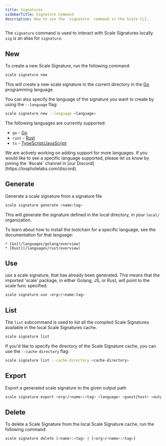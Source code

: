```yaml
---
title: Signatures
sidebarTitle: Signature Command
description: How to use the `signature` command in the Scale CLI.
---
```


The `signature` command is used to interact with Scale Signatures locally. `sig` is an alias for `signature`.

## New

To create a new Scale Signature, run the following command:

```bash
scale signature new
```

This will create a new scale signature in the current directory in the [Go](https://golang.org/) programming language.

You can also specify the language of the signature you want to create by using the `--language` flag:

```bash
scale signature new --language <language>
```

The following languages are currently supported:

  * `go` - [Go](/languages/golang/overview)
  * `rust` - [Rust](/languages/rust/overview)
  * `ts` - [TypeScript/JavaScript](/languages/javascript-typescript/overview)

<Note>
    We are actively working on adding support for more languages. If you would like to see a specific language supported, please let
    us know by joining the `#scale` channel in [our Discord](https://loopholelabs.com/discord).
</Note>

## Generate

Generate a scale signature from a signature file

```bash
scale signature generate <name:tag>
```

This will generate the signature defined in the local directory, in your `local/` organization.


<Note>
    To learn about how to install the toolchain for a specific language, see the documentation for that language:

    * [Go](/languages/golang/overview)
    * [Rust](/languages/rust/overview)
</Note>

## Use

_use_ a scale signature, that has already been generated. This means that the imported 'scale' package, in either Golang, JS, or Rust, will point to the scale func specified.

```bash
scale signature use <org>/<name:tag>
```

## List

The `list` subcommand is used to list all the compiled Scale Signatures available in the local Scale Signatures cache.

```bash
scale signature list
```

If you'd like to specify the directory of the Scale Signature cache, you can use the `--cache-directory` flag:

```bash
scale signature list --cache-directory <cache-directory>
```

## Export

Export a generated scale signature to the given output path

```bash
scale signature export <org>/<name>:<tag> <language> <guest|host> <output_path>
```

## Delete

To delete a Scale Signature from the local Scale Signature cache, run the following command:

```bash
scale signature delete [<name>:<tag> | [<org>/<name>:<tag>]
```
